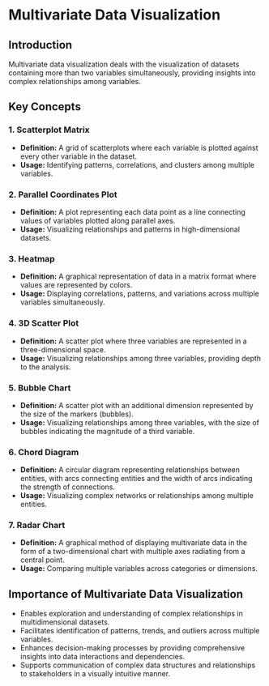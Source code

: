 # Multivariate Data Visualization

## Introduction
Multivariate data visualization deals with the visualization of datasets containing more than two variables simultaneously, providing insights into complex relationships among variables.

## Key Concepts

### 1. Scatterplot Matrix
- **Definition:** A grid of scatterplots where each variable is plotted against every other variable in the dataset.
- **Usage:** Identifying patterns, correlations, and clusters among multiple variables.

### 2. Parallel Coordinates Plot
- **Definition:** A plot representing each data point as a line connecting values of variables plotted along parallel axes.
- **Usage:** Visualizing relationships and patterns in high-dimensional datasets.

### 3. Heatmap
- **Definition:** A graphical representation of data in a matrix format where values are represented by colors.
- **Usage:** Displaying correlations, patterns, and variations across multiple variables simultaneously.

### 4. 3D Scatter Plot
- **Definition:** A scatter plot where three variables are represented in a three-dimensional space.
- **Usage:** Visualizing relationships among three variables, providing depth to the analysis.

### 5. Bubble Chart
- **Definition:** A scatter plot with an additional dimension represented by the size of the markers (bubbles).
- **Usage:** Visualizing relationships among three variables, with the size of bubbles indicating the magnitude of a third variable.

### 6. Chord Diagram
- **Definition:** A circular diagram representing relationships between entities, with arcs connecting entities and the width of arcs indicating the strength of connections.
- **Usage:** Visualizing complex networks or relationships among multiple entities.

### 7. Radar Chart
- **Definition:** A graphical method of displaying multivariate data in the form of a two-dimensional chart with multiple axes radiating from a central point.
- **Usage:** Comparing multiple variables across categories or dimensions.

## Importance of Multivariate Data Visualization
- Enables exploration and understanding of complex relationships in multidimensional datasets.
- Facilitates identification of patterns, trends, and outliers across multiple variables.
- Enhances decision-making processes by providing comprehensive insights into data interactions and dependencies.
- Supports communication of complex data structures and relationships to stakeholders in a visually intuitive manner.